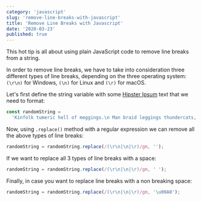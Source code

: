 ```yaml
---
category: 'javascript'
slug: 'remove-line-breaks-with-javascript'
title: 'Remove Line Breaks with Javascript'
date: '2020-03-23'
published: true
---
```


This hot tip is all about using plain JavaScript code to remove line breaks from a string.

In order to remove line breaks, we have to take into consideration three different types of line breaks, depending on the three operating system: `(\r\n)` for Windows, `(\n)` for Linux and `(\r)` for macOS.

Let's first define the string variable with some <a href='https://hipsum.co' target='_blank'>Hipster Ipsum</a> text that we need to format:

```js
const randomString =
  'Kinfolk tumeric hell of meggings.\n Man braid leggings thundercats, glossier palo santo farm-to-table letterpress kale chips gastropub chartreuse selfies stumptown 8-bit small batch.\r Paleo letterpress la croix DIY poke. Echo park next level hoodie hella. Semiotics taxidermy hexagon banjo chillwave subway tile portland crucifix kogi squid pabst mixtape single-origin coffee.\r\n Cliche kinfolk air plant, echo park mixtape franzen 8-bit affogato messenger bag vape jean shorts yuccie beard. Food truck copper mug coloring book portland aesthetic.';
```

Now, using `.replace()` method with a regular expression we can remove all the above types of line breaks:

```js
randomString = randomString.replace(/(\r\n|\n|\r)/gm, '');
```

If we want to replace all 3 types of line breaks with a space:

```js
randomString = randomString.replace(/(\r\n|\n|\r)/gm, ' ');
```

Finally, in case you want to replace line breaks with a non breaking space:

```js
randomString = randomString.replace(/(\r\n|\n|\r)/gm, '\u00A0');
```
